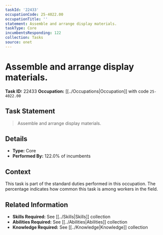 ```yaml
---
taskId: '22433'
occupationCode: 25-4022.00
occupationTitle: ''
statement: Assemble and arrange display materials.
taskType: Core
incumbentsResponding: 122
collection: Tasks
source: onet
---
```

# Assemble and arrange display materials.

**Task ID:** 22433
**Occupation:** [[../Occupations|Occupation]] with code `25-4022.00`

## Task Statement

> Assemble and arrange display materials.

## Details

- **Type:** Core
- **Performed By:** 122.0% of incumbents

## Context

This task is part of the standard duties performed in this occupation. The percentage indicates how common this task is among workers in the field.

## Related Information

- **Skills Required:** See [[../Skills|Skills]] collection
- **Abilities Required:** See [[../Abilities|Abilities]] collection
- **Knowledge Required:** See [[../Knowledge|Knowledge]] collection
